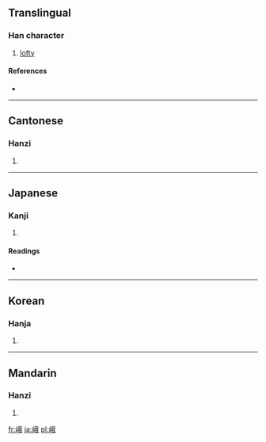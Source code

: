 {{see|峩}}
==Translingual==

===Han character===
{{Han char|rn=46|rad=山|as=07|sn=10|four=2375<sub>0</sub>|canj=山竹手戈 (UHQI)}}

# [[lofty]]

====References====
* {{Han ref|kx=0311.090|dkj=08071|dj=0611.150|hdz=10774.150|uh=5CE8|ud=23784|bh=AE6F|bd=44655}}

----

==Cantonese==

===Hanzi===
{{yue-hanzi|jyut=|y=ngo4}}

# {{defn|Cantonese}}

----

==Japanese==

===Kanji===
{{ja-kanji|grade=|rs=山07}}

# {{defn|Japanese}}

====Readings====
* {{ja-readings|on=[[が]] (ga)|kun=[[たかね]] (takane), [[いかめしい]] (ikameshii)}}

----

==Korean==

===Hanja===
{{ko-hanja|hangeul=아|rv=a|mr=a}}

# {{defn|Korean}}

----

==Mandarin==

===Hanzi===
{{cmn-hanzi|pin=[[é]] ([[e2]])|wg=o<sup>2</sup>}}

# {{defn|Mandarin}}

[[fr:峨]]
[[ja:峨]]
[[pl:峨]]